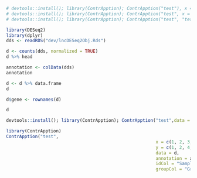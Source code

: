 
```R

# devtools::install(); library(ContrApption); ContrApption("test"), x = c(1, 2, 3, 4, 5), y = c(1, 2, 4, 8, 16))
# devtools::install(); library(ContrApption); ContrApption("test", x = c(1, 2, 3, 4, 5), y = c(1, 2, 4, 8, 16))
# devtools::install(); library(ContrApption); ContrApption("test", "test2")
```

```R
library(DESeq2)
library(dplyr)
dds <- readRDS("dev/lncDESeq2Obj.Rds")
```
```R

d <- counts(dds, normalized = TRUE)
d %>% head
```

```R

annotation <- colData(dds)
annotation
```

```R

d <- d %>% data.frame
d

d$gene <- rownames(d)

d
```

```R

devtools::install(); library(ContrApption); ContrApption("test",data = d,annotation = annotation,idCol = "SampleID",groupCol = "Group")
```

```R

library(ContrApption)
ContrApption("test",
                                                         x = c(1, 2, 3, 4, 5),
                                                         y = c(1, 2, 4, 8, 16),
                                                         data = d,
                                                         annotation = annotation,
                                                         idCol = "SampleID",
                                                         groupCol = "Group")
```

